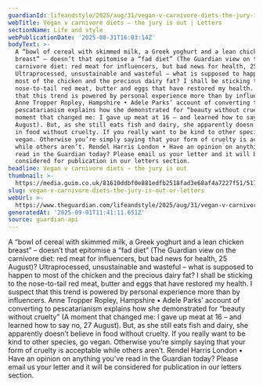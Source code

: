 ```yaml
---
guardianId: lifeandstyle/2025/aug/31/vegan-v-carnivore-diets-the-jury-is-out
webTitle: Vegan v carnivore diets – the jury is out | Letters
sectionName: Life and style
webPublicationDate: '2025-08-31T16:03:14Z'
bodyText: >-
  A “bowl of cereal with skimmed milk, a Greek yoghurt and a lean chicken
  breast” – doesn’t that epitomise a “fad diet” (The Guardian view on the
  carnivore diet: red meat for influencers, but bad news for health, 25 August)?
  Ultraprocessed, unsustainable and wasteful – what is supposed to happen to
  most of the chicken and the precious dairy fat? I shall be sticking to the
  nose-to-tail red meat, butter and eggs that have restored my health. I suspect
  that this trend is powered by personal experience more than by influencers.
  Anne Tropper Ropley, Hampshire • Adele Parks’ account of converting to
  pescatarianism explains how she demonstrated for “beauty without cruelty” (A
  moment that changed me: I gave up meat at 16 – and learned how to say no, 27
  August). But, as she still eats fish and dairy, she apparently doesn’t believe
  in food without cruelty. If you really want to be kind to other species, go
  vegan. Otherwise you’re simply saying that your form of cruelty is acceptable
  while others aren’t. Rendel Harris London • Have an opinion on anything you’ve
  read in the Guardian today? Please email us your letter and it will be
  considered for publication in our letters section.
headline: Vegan v carnivore diets – the jury is out
thumbnail: >-
  https://media.guim.co.uk/81610ddbf0e881edfb2518fad3e68af4a7227f51/517_0_3790_3032/500.jpg
slug: vegan-v-carnivore-diets-the-jury-is-out-or-letters
webUrl: >-
  https://www.theguardian.com/lifeandstyle/2025/aug/31/vegan-v-carnivore-diets-the-jury-is-out
generatedAt: '2025-09-01T11:41:11.651Z'
source: guardian-api
---
```

A “bowl of cereal with skimmed milk, a Greek yoghurt and a lean chicken breast” – doesn’t that epitomise a “fad diet” (The Guardian view on the carnivore diet: red meat for influencers, but bad news for health, 25 August)? Ultraprocessed, unsustainable and wasteful – what is supposed to happen to most of the chicken and the precious dairy fat? I shall be sticking to the nose-to-tail red meat, butter and eggs that have restored my health. I suspect that this trend is powered by personal experience more than by influencers. Anne Tropper Ropley, Hampshire • Adele Parks’ account of converting to pescatarianism explains how she demonstrated for “beauty without cruelty” (A moment that changed me: I gave up meat at 16 – and learned how to say no, 27 August). But, as she still eats fish and dairy, she apparently doesn’t believe in food without cruelty. If you really want to be kind to other species, go vegan. Otherwise you’re simply saying that your form of cruelty is acceptable while others aren’t. Rendel Harris London • Have an opinion on anything you’ve read in the Guardian today? Please email us your letter and it will be considered for publication in our letters section.
